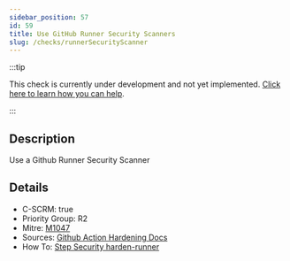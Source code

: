 ```yaml
---
sidebar_position: 57
id: 59
title: Use GitHub Runner Security Scanners
slug: /checks/runnerSecurityScanner
---
```


<!-- BANNER:START -->
:::tip

This check is currently under development and not yet implemented. [Click here to learn how you can help](/contribute).

:::
<!-- BANNER:END -->

<!-- DESCRIPTION:START -->
## Description
Use a Github Runner Security Scanner
<!-- DESCRIPTION:END -->

<!-- DETAILS:START -->
## Details
- C-SCRM: true
- Priority Group: R2
- Mitre: [M1047](https://attack.mitre.org/mitigations/M1047/)
- Sources: [Github Action Hardening Docs](https://docs.github.com/en/actions/security-guides/security-hardening-for-github-actions#hardening-for-self-hosted-runners)
- How To: [Step Security harden-runner](https://github.com/step-security/harden-runner)

<!-- DETAILS:END -->
